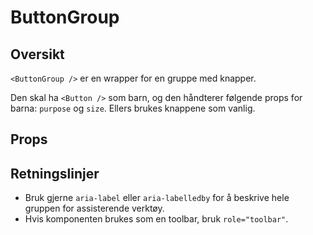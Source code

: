 
<Meta of={ButtonGroupStories} />

# ButtonGroup

<ComponentLinkRow
  docsHref="https://design.domstol.no/987b33f71/p/478fdf-buttongroup"
  figmaHref="https://www.figma.com/file/ewqSDmkgqDQ5PyOsRp4V5b/DDS-Komponenter?type=design&node-id=720-39910"
  githubHref="https://github.com/domstolene/designsystem/tree/main/packages/components/src/components/ButtonGroup"
/>

## Oversikt

`<ButtonGroup />` er en wrapper for en gruppe med knapper.

Den skal ha `<Button />` som barn, og den håndterer følgende props for barna: `purpose` og `size`. Ellers brukes knappene som vanlig.

## Props

<Canvas of={ButtonGroupStories.Default} />
<Controls of={ButtonGroupStories.Default} />

## Retningslinjer

- Bruk gjerne `aria-label` eller `aria-labelledby` for å beskrive hele gruppen for assisterende verktøy.
- Hvis komponenten brukes som en toolbar, bruk `role="toolbar"`.

